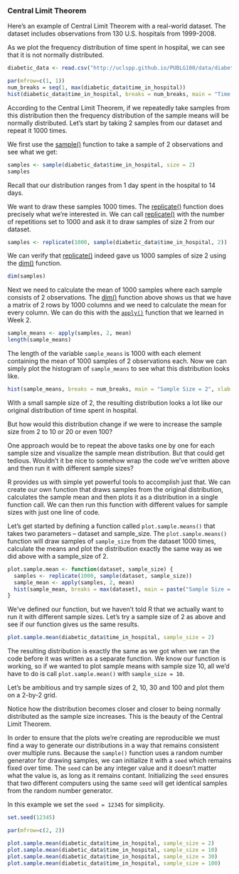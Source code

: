 ### Central Limit Theorem

Here's an example of Central Limit Theorem with a real-world dataset. The dataset includes observations from 130 U.S. hospitals from 1999-2008. 

As we plot the frequency distribution of time spent in hospital, we can see that it is not normally distributed.

```r
diabetic_data <- read.csv("http://uclspp.github.io/PUBLG100/data/diabetic_data.csv")

par(mfrow=c(1, 1))
num_breaks = seq(1, max(diabetic_data$time_in_hospital))
hist(diabetic_data$time_in_hospital, breaks = num_breaks, main = "Time Spent in Hospital", xlab = "Days")
```

According to the Central Limit Theorem, if we repeatedly take samples from this distribution then the frequency distribution of the sample means will be normally distributed. Let's start by taking 2 samples from our dataset and repeat it 1000 times.

We first use the [sample()](http://bit.ly/R_sample) function to take a sample of 2 observations and see what we get:

```r
samples <- sample(diabetic_data$time_in_hospital, size = 2)
samples
```

Recall that our distribution ranges from 1 day spent in the hospital to 14 days. 

We want to draw these samples 1000 times. The [replicate()](http://bit.ly/R_replicate) function does precisely what we're interested in. We can call [replicate()](http://bit.ly/R_replicate) with the number of repetitions set to 1000 and ask it to draw samples of size 2 from our dataset.

```r
samples <- replicate(1000, sample(diabetic_data$time_in_hospital, 2))
```

We can verify that [replicate()](http://bit.ly/R_replicate) indeed gave us 1000 samples of size 2 using the [dim()](http://bit.ly/R_dim) function.

```r
dim(samples)
```

Next we need to calculate the mean of 1000 samples where each sample consists of 2 observations. The [dim()](http://bit.ly/R_dim) function above shows us that we have a matrix of 2 rows by 1000 columns and we need to calculate the mean for every column. We can do this with the [`apply()`](http://bit.ly/R_apply) function that we learned in Week 2.

```r
sample_means <- apply(samples, 2, mean)
length(sample_means)
```

The length of the variable `sample_means` is 1000 with each element containing the mean of 1000 samples of 2 observations each. Now we can simply plot the histogram of `sample_means` to see what this distribution looks like.

```r
hist(sample_means, breaks = num_breaks, main = "Sample Size = 2", xlab = "Mean")
```

With a small sample size of 2, the resulting distribution looks a lot like our original distribution of time spent in hospital. 

But how would this distribution change if we were to increase the sample size from 2 to 10 or 20 or even 100? 

One approach would be to repeat the above tasks one by one for each sample size and visualize the sample mean distribution. But that could get tedious. Wouldn't it be nice to somehow wrap the code we've written above and then run it with different sample sizes?

R provides us with simple yet powerful tools to accomplish just that. We can create our own function that draws samples from the original distribution, calculates the sample mean and then plots it as a distribution in a single function call. We can then run this function with different values for sample sizes with just one line of code. 

Let's get started by defining a function called `plot.sample.means()` that takes two parameters -- dataset and sample_size. The `plot.sample.means()` function will draw samples of `sample_size` from the dataset 1000 times, calculate the means and plot the distribution exactly the same way as we did above with a sample_size of 2.

```r
plot.sample.mean <- function(dataset, sample_size) {
  samples <- replicate(1000, sample(dataset, sample_size))
  sample_mean <- apply(samples, 2, mean)
  hist(sample_mean, breaks = max(dataset), main = paste("Sample Size = ", sample_size), xlab = "Mean")
}
```

We've defined our function, but we haven't told R that we actually want to run it with different sample sizes. Let's try a sample size of 2 as above and see if our function gives us the same results.

```r
plot.sample.mean(diabetic_data$time_in_hospital, sample_size = 2)
```

The resulting distribution is exactly the same as we got when we ran the code before it was written as a separate function. We know our function is working, so if we wanted to plot sample means with sample size 10, all we'd have to do is call `plot.sample.mean()` with `sample_size = 10`. 

Let's be ambitious and try sample sizes of 2, 10, 30 and 100 and plot them on a 2-by-2 grid.

Notice how the distribution becomes closer and closer to being normally distributed as the sample size increases. This is the beauty of the Central Limit Theorem.

In order to ensure that the plots we're creating are reproducible we must find a way to generate our distributions in a way that remains consistent over multiple runs. Because the `sample()` function uses a random number generator for drawing samples, we can initialize it with a `seed` which remains fixed over time. The `seed` can be any integer value and it doesn't matter what the value is, as long as it remains contant. Initializing the `seed` ensures that two different computers using the same `seed` will get identical samples from the random number generator.

In this example we set the `seed = 12345` for simplicity. 

```r
set.seed(12345)
```

```r
par(mfrow=c(2, 2))

plot.sample.mean(diabetic_data$time_in_hospital, sample_size = 2)
plot.sample.mean(diabetic_data$time_in_hospital, sample_size = 10)
plot.sample.mean(diabetic_data$time_in_hospital, sample_size = 30)
plot.sample.mean(diabetic_data$time_in_hospital, sample_size = 100)
```

<script src="https://ajax.googleapis.com/ajax/libs/jquery/1.11.3/jquery.min.js"></script>

<script src="../js/main.js"></script>


